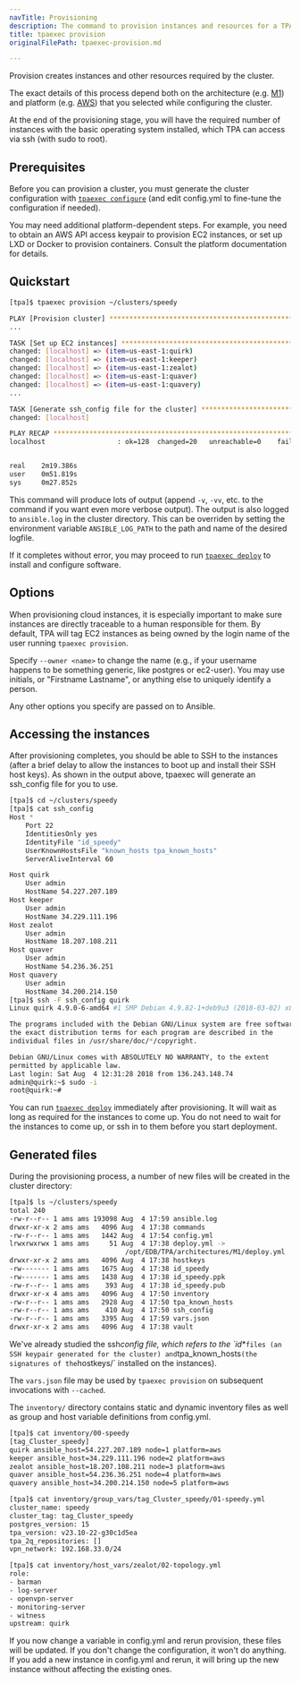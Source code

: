 ```yaml
---
navTitle: Provisioning
description: The command to provision instances and resources for a TPA cluster.
title: tpaexec provision
originalFilePath: tpaexec-provision.md

---
```


Provision creates instances and other resources required by the cluster.

The exact details of this process depend both on
the architecture (e.g. [M1](architecture-M1/))
and platform (e.g. [AWS](platform-aws/))
that you selected while configuring the cluster.

At the end of the provisioning stage, you will have the required number
of instances with the basic operating system installed, which TPA
can access via ssh (with sudo to root).

## Prerequisites

Before you can provision a cluster, you must generate the cluster
configuration with [`tpaexec configure`](tpaexec-configure/)
(and edit config.yml to fine-tune the configuration if needed).

You may need additional platform-dependent steps. For example, you need
to obtain an AWS API access keypair to provision EC2 instances, or set
up LXD or Docker to provision containers. Consult the platform
documentation for details.

## Quickstart

```bash
[tpa]$ tpaexec provision ~/clusters/speedy

PLAY [Provision cluster] **********************************************************
...

TASK [Set up EC2 instances] *******************************************************
changed: [localhost] => (item=us-east-1:quirk)
changed: [localhost] => (item=us-east-1:keeper)
changed: [localhost] => (item=us-east-1:zealot)
changed: [localhost] => (item=us-east-1:quaver)
changed: [localhost] => (item=us-east-1:quavery)
...

TASK [Generate ssh_config file for the cluster] ***********************************
changed: [localhost]

PLAY RECAP ************************************************************************
localhost                  : ok=128  changed=20   unreachable=0    failed=0   


real    2m19.386s
user    0m51.819s
sys     0m27.852s
```

This command will produce lots of output (append `-v`, `-vv`, etc.
to the command if you want even more verbose output). The output is also
logged to `ansible.log` in the cluster directory. This can be overriden
by setting the environment variable `ANSIBLE_LOG_PATH` to the path and name of
the desired logfile.

If it completes without error, you may proceed to run
[`tpaexec deploy`](tpaexec-deploy/) to install and configure
software.

## Options

When provisioning cloud instances, it is especially important to make
sure instances are directly traceable to a human responsible for them.
By default, TPA will tag EC2 instances as being owned by the login
name of the user running `tpaexec provision`.

Specify `--owner <name>` to change the name (e.g., if your username
happens to be something generic, like postgres or ec2-user). You may use
initials, or "Firstname Lastname", or anything else to uniquely identify
a person.

Any other options you specify are passed on to Ansible.

## Accessing the instances

After provisioning completes, you should be able to SSH to the instances
(after a brief delay to allow the instances to boot up and install their
SSH host keys). As shown in the output above, tpaexec will generate an
ssh_config file for you to use.

```bash
[tpa]$ cd ~/clusters/speedy
[tpa]$ cat ssh_config
Host *
    Port 22
    IdentitiesOnly yes
    IdentityFile "id_speedy"
    UserKnownHostsFile "known_hosts tpa_known_hosts"
    ServerAliveInterval 60

Host quirk
    User admin
    HostName 54.227.207.189
Host keeper
    User admin
    HostName 34.229.111.196
Host zealot
    User admin
    HostName 18.207.108.211
Host quaver
    User admin
    HostName 54.236.36.251
Host quavery
    User admin
    HostName 34.200.214.150
[tpa]$ ssh -F ssh_config quirk
Linux quirk 4.9.0-6-amd64 #1 SMP Debian 4.9.82-1+deb9u3 (2018-03-02) x86_64

The programs included with the Debian GNU/Linux system are free software;
the exact distribution terms for each program are described in the
individual files in /usr/share/doc/*/copyright.

Debian GNU/Linux comes with ABSOLUTELY NO WARRANTY, to the extent
permitted by applicable law.
Last login: Sat Aug  4 12:31:28 2018 from 136.243.148.74
admin@quirk:~$ sudo -i
root@quirk:~# 
```

You can run [`tpaexec deploy`](tpaexec-deploy/) immediately after
provisioning. It will wait as long as required for the instances to come
up. You do not need to wait for the instances to come up, or ssh in to
them before you start deployment.

## Generated files

During the provisioning process, a number of new files will be created
in the cluster directory:

```bash
[tpa]$ ls ~/clusters/speedy
total 240
-rw-r--r-- 1 ams ams 193098 Aug  4 17:59 ansible.log
drwxr-xr-x 2 ams ams   4096 Aug  4 17:38 commands
-rw-r--r-- 1 ams ams   1442 Aug  4 17:54 config.yml
lrwxrwxrwx 1 ams ams     51 Aug  4 17:38 deploy.yml -> 
                             /opt/EDB/TPA/architectures/M1/deploy.yml
drwxr-xr-x 2 ams ams   4096 Aug  4 17:38 hostkeys
-rw------- 1 ams ams   1675 Aug  4 17:38 id_speedy
-rw------- 1 ams ams   1438 Aug  4 17:38 id_speedy.ppk
-rw-r--r-- 1 ams ams    393 Aug  4 17:38 id_speedy.pub
drwxr-xr-x 4 ams ams   4096 Aug  4 17:50 inventory
-rw-r--r-- 1 ams ams   2928 Aug  4 17:50 tpa_known_hosts
-rw-r--r-- 1 ams ams    410 Aug  4 17:50 ssh_config
-rw-r--r-- 1 ams ams   3395 Aug  4 17:59 vars.json
drwxr-xr-x 2 ams ams   4096 Aug  4 17:38 vault
```

We've already studied the ssh*config file, which refers to the \`id*\*`files (an SSH keypair generated for the cluster) and`tpa_known_hosts`(the signatures of the`hostkeys/\` installed on the instances).

The `vars.json` file may be used by `tpaexec provision` on
subsequent invocations with `--cached`.

The `inventory/` directory contains static and dynamic inventory files
as well as group and host variable definitions from config.yml.

```bash
[tpa]$ cat inventory/00-speedy
[tag_Cluster_speedy]
quirk ansible_host=54.227.207.189 node=1 platform=aws
keeper ansible_host=34.229.111.196 node=2 platform=aws
zealot ansible_host=18.207.108.211 node=3 platform=aws
quaver ansible_host=54.236.36.251 node=4 platform=aws
quavery ansible_host=34.200.214.150 node=5 platform=aws

[tpa]$ cat inventory/group_vars/tag_Cluster_speedy/01-speedy.yml 
cluster_name: speedy
cluster_tag: tag_Cluster_speedy
postgres_version: 15
tpa_version: v23.10-22-g30c1d5ea
tpa_2q_repositories: []
vpn_network: 192.168.33.0/24

[tpa]$ cat inventory/host_vars/zealot/02-topology.yml
role:
- barman
- log-server
- openvpn-server
- monitoring-server
- witness
upstream: quirk
```

If you now change a variable in config.yml and rerun provision, these
files will be updated. If you don't change the configuration, it won't
do anything. If you add a new instance in config.yml and rerun, it will
bring up the new instance without affecting the existing ones.
